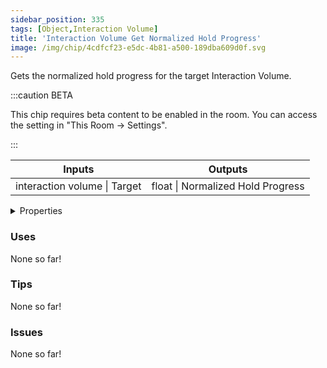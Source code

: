 ```yaml
---
sidebar_position: 335
tags: [Object,Interaction Volume]
title: 'Interaction Volume Get Normalized Hold Progress'
image: /img/chip/4cdfcf23-e5dc-4b81-a500-189dba609d0f.svg
---
```


Gets the normalized hold progress for the target Interaction Volume.

:::caution BETA

This chip requires beta content to be enabled in the room. You can access the setting in "This Room -> Settings".

:::

<IChip uuid="4cdfcf23-e5dc-4b81-a500-189dba609d0f"/>

<table><thead><tr><th>Inputs</th><th>Outputs</th></tr></thead><tbody><tr><td>interaction volume | Target</td><td>float | Normalized Hold Progress</td></tr></tbody></table>

<details>
  <summary>Properties</summary>
  <div>
    <div>
    <table>
      <tbody>
        <tr>
          <td>Is beta required?</td>
          <td>Yes</td>
        </tr>
        <tr>
          <td>Is chip a trolling risk?</td>
          <td>No</td>
        </tr>
        <tr>
          <td>Is chip a role assignment risk?</td>
          <td>No</td>
        </tr>
        <tr>
          <td>Chip UUID</td>
          <td>4cdfcf23-e5dc-4b81-a500-189dba609d0f</td>
        </tr>
        <tr>
          <td>Room availability</td>
          <td>Available everywhere</td>
        </tr>
      </tbody>
    </table>
    </div>
  </div>
</details>

### Uses

None so far!

### Tips

None so far!

### Issues

None so far!